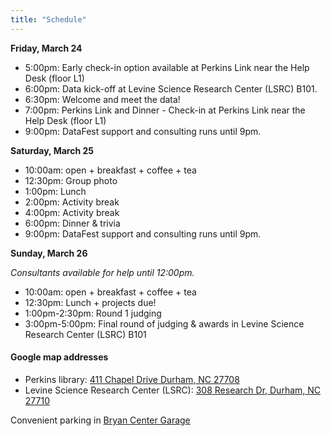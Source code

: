 ```yaml
---
title: "Schedule"
---
```


**Friday, March 24**

- 5:00pm: Early check-in option available at Perkins Link near the Help Desk (floor L1)
- 6:00pm: Data kick-off at Levine Science Research Center (LSRC) B101.
- 6:30pm: Welcome and meet the data!
- 7:00pm: Perkins Link and Dinner - Check-in at Perkins Link near the Help Desk (floor L1)
- 9:00pm: DataFest support and consulting runs until 9pm.

**Saturday, March 25**

- 10:00am: open + breakfast + coffee + tea
- 12:30pm: Group photo
- 1:00pm: Lunch
- 2:00pm: Activity break
- 4:00pm: Activity break
- 6:00pm: Dinner & trivia
- 9:00pm: DataFest support and consulting runs until 9pm.

**Sunday, March 26**

*Consultants available for help until 12:00pm.*

- 10:00am: open + breakfast + coffee + tea
- 12:30pm: Lunch + projects due!
- 1:00pm-2:30pm: Round 1 judging
- 3:00pm-5:00pm: Final round of judging & awards in Levine Science Research Center (LSRC) B101

#### Google map addresses

- Perkins library: [411 Chapel Drive
Durham, NC 27708](https://goo.gl/maps/JGGawKRZBm2ygq4S8)
- Levine Science Research Center (LSRC): [308 Research Dr, Durham, NC 27710](https://goo.gl/maps/ERowZZSPJwrp3i1MA)

Convenient parking in [Bryan Center Garage](https://goo.gl/maps/3Ed2a1NsQxjFsyci6)
